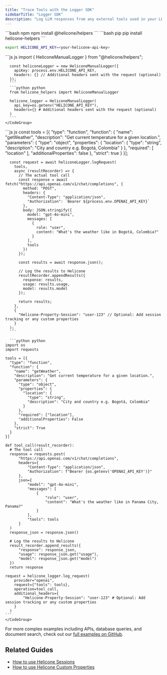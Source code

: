 ```yaml
---
title: "Trace Tools with the Logger SDK"
sidebarTitle: "Logger SDK"
description: "Log LLM responses from any external tools used in your LLM applications using Helicone's Logger SDK."
---
```



<Steps>
  <Step title={strings.getStartedWithPackage}>
    <CodeGroup>
    ```bash npm
    npm install @helicone/helpers
    ```
    ```bash pip
    pip install helicone-helpers
    ```
    </CodeGroup>
  </Step>

  <Step title={strings.setApiKey}>
  <div dangerouslySetInnerHTML={{ __html: strings.generateKeyInstructions }} />

  ```bash
  export HELICONE_API_KEY=<your-helicone-api-key>
  ```

  </Step>
  <Step title={strings.createHeliconeManualLogger}>
    <CodeGroup>
      ```js js
      import { HeliconeManualLogger } from "@helicone/helpers";

      const heliconeLogger = new HeliconeManualLogger({
        apiKey: process.env.HELICONE_API_KEY,
        headers: {} // Additional headers sent with the request (optional)
      });
      ```
      ```python python
      from helicone_helpers import HeliconeManualLogger

      helicone_logger = HeliconeManualLogger(
        api_key=os.getenv("HELICONE_API_KEY"),
        headers={} # Additional headers sent with the request (optional)
      )
      ```
    </CodeGroup>
  </Step>

  <Step title={strings.logYourRequest}>
    <CodeGroup>
      ```js js
      const tools = [{
        "type": "function",
        "function": {
          "name": "getWeather",
          "description": "Get current temperature for a given location.",
          "parameters": {
              "type": "object",
              "properties": {
                  "location": {
                      "type": "string",
                      "description": "City and country e.g. Bogotá, Colombia"
                  }
              },
              "required": [
                  "location"
              ],
              "additionalProperties": false
          },
          "strict": true
        }
      }];

      const request = await heliconeLogger.logRequest(
        tools,
        async (resultRecorder) => {
          // The actual tool call
          const response = await fetch("https://api.openai.com/v1/chat/completions", {
            method: "POST",
            headers: {
              "Content-Type": "application/json",
              "Authorization": `Bearer ${process.env.OPENAI_API_KEY}`
            },
            body: JSON.stringify({
              model: "gpt-4o-mini",
              messages: [
                {
                  role: "user",
                  content: "What's the weather like in Bogotá, Colombia?"
                }
              ],
              tools
            })
          });

          const results = await response.json();

          // Log the results to Helicone
          resultRecorder.appendResults({
            response: results,
            usage: results.usage,
            model: results.model
          });

          return results;
        },
        {
          "Helicone-Property-Session": "user-123" // Optional: Add session tracking or any custom properties
        }
      );
      ```

      ```python python
    import os
    import requests

    tools = [{
      "type": "function",
      "function": {
        "name": "getWeather",
        "description": "Get current temperature for a given location.",
        "parameters": {
          "type": "object",
          "properties": {
            "location": {
              "type": "string",
              "description": "City and country e.g. Bogotá, Colombia"
            }
          },
          "required": ["location"],
          "additionalProperties": False
        },
        "strict": True
      }
    }]

    def tool_call(result_recorder):
      # The tool call
      response = requests.post(
          "https://api.openai.com/v1/chat/completions",
          headers={
              "Content-Type": "application/json",
              "Authorization": f"Bearer {os.getenv('OPENAI_API_KEY')}"
          },
          json={
              "model": "gpt-4o-mini",
              "messages": [
                  {
                      "role": "user",
                      "content": "What's the weather like in Panama City, Panama?"
                  }
              ],
              "tools": tools
          }
      )
      response_json = response.json()

      # Log the results to Helicone
      result_recorder.append_results({
          "response": response_json,
          "usage": response_json.get("usage"),
          "model": response_json.get("model")
      })
      return response

    request = helicone_logger.log_request(
        provider="openai",
        request={"tools": tools},
        operation=tool_call,
        additional_headers={
            "Helicone-Property-Session": "user-123" # Optional: Add session tracking or any custom properties
        }
      )
    ```
    </CodeGroup>
  </Step>

  <Step title={strings.verifyInHelicone}>
    <div dangerouslySetInnerHTML={{ __html: strings.verifyInHeliconeDesciption("any tool") }} />
  </Step>
</Steps>

For more complex examples including APIs, database queries, and document search, check out our [full examples on GitHub](https://github.com/Helicone/helicone/tree/main/examples/tools/python).

<div dangerouslySetInnerHTML={{ __html: strings.heliconeLoggerAPIReference }} />

## Related Guides

- [How to use Helicone Sessions](/guides/sessions)
- [How to use Helicone Custom Properties](/guides/custom-properties)
